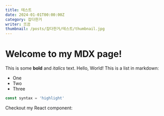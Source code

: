 ```yaml
---
title: 테스트
date: 2024-01-01T00:00:00Z
category: 잡다한거
writer: 뜨끔
thumbnail: /posts/잡다한거/테스트/thumbnail.jpg
---
```



# Welcome to my MDX page!

This is some **bold** and _italics_ text.
<RedText>Hello, World!</RedText>
This is a list in markdown:

- One
- Two
- Three

```js title="제목입니다"
const syntax = 'highlight'
```

Checkout my React component:
